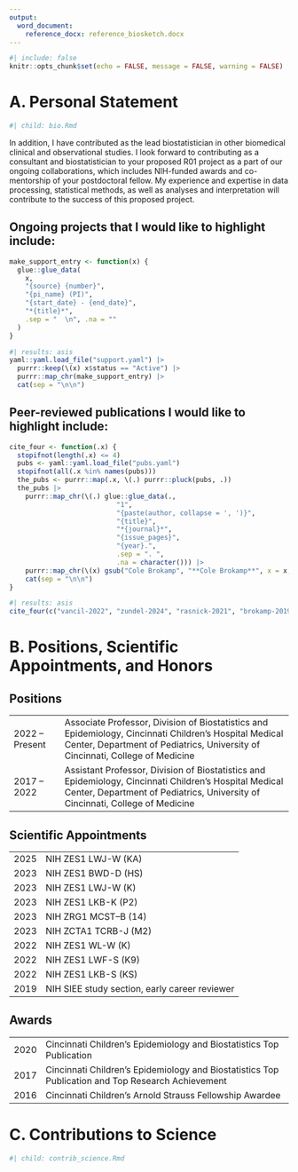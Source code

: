 ```yaml
---
output:
  word_document:
    reference_docx: reference_biosketch.docx
---
```


```r
#| include: false
knitr::opts_chunk$set(echo = FALSE, message = FALSE, warning = FALSE)
```


# A. Personal Statement

```r
#| child: bio.Rmd
```

In addition, I have contributed as the lead biostatistician in other biomedical clinical and observational studies. I look forward to contributing as a consultant and biostatistician to your proposed R01 project as a part of our ongoing collaborations, which includes NIH-funded awards and co-mentorship of your postdoctoral fellow. My experience and expertise in data processing, statistical methods, as well as analyses and interpretation will contribute to the success of this proposed project.

## Ongoing projects that I would like to highlight include:

```r
make_support_entry <- function(x) {
  glue::glue_data(
    x,
    "{source} {number}",
	"{pi_name} (PI)",
    "{start_date} - {end_date}",
    "*{title}*",
    .sep = "  \n", .na = ""
  ) 
}
```

```r
#| results: asis
yaml::yaml.load_file("support.yaml") |>
  purrr::keep(\(x) x$status == "Active") |>
  purrr::map_chr(make_support_entry) |>
  cat(sep = "\n\n")
```

## Peer-reviewed publications I would like to highlight include:

```r
cite_four <- function(.x) {
  stopifnot(length(.x) <= 4)
  pubs <- yaml::yaml.load_file("pubs.yaml")
  stopifnot(all(.x %in% names(pubs)))
  the_pubs <- purrr::map(.x, \(.) purrr::pluck(pubs, .))
  the_pubs |>
    purrr::map_chr(\(.) glue::glue_data(.,
                           "1",
                           "{paste(author, collapse = ', ')}",
                           "{title}",
                           "*{journal}*",
                           "{issue_pages}",
                           "{year}.",
                           .sep = ". ",
                           .na = character())) |>
    purrr::map_chr(\(x) gsub("Cole Brokamp", "**Cole Brokamp**", x = x, fixed = TRUE)) |>
    cat(sep = "\n\n")
}
```

```r
#| results: asis
cite_four(c("vancil-2022", "zundel-2024", "rasnick-2021", "brokamp-2019b"))
```

# B. Positions, Scientific Appointments, and Honors

## Positions

|||
|:-----|:--------------------------|
|2022 – Present |	Associate Professor, Division of Biostatistics and Epidemiology, Cincinnati Children’s Hospital Medical Center, Department of Pediatrics, University of Cincinnati, College of Medicine |
|2017 – 2022 | Assistant Professor, Division of Biostatistics and Epidemiology, Cincinnati Children’s Hospital Medical Center, Department of Pediatrics, University of Cincinnati, College of Medicine|

## Scientific Appointments

|||
|:-----|:------------------|
| 2025 | NIH ZES1 LWJ-W (KA) |
| 2023 | NIH ZES1 BWD-D (HS) |
| 2023 | NIH ZES1 LWJ-W (K) |
| 2023 | NIH ZES1 LKB-K (P2) |
| 2023 | NIH ZRG1 MCST–B (14) |
| 2023 | NIH ZCTA1 TCRB-J (M2) |
| 2022 | NIH ZES1 WL-W (K) |
| 2022 | NIH ZES1 LWF-S (K9) |
| 2022 | NIH ZES1 LKB-S (KS) |
| 2019 | NIH SIEE study section, early career reviewer |

## Awards

|      |                                                         |
|:-----|:--------------------------------------------------------|
| 2020 | Cincinnati Children's Epidemiology and Biostatistics Top Publication |
| 2017 | Cincinnati Children's Epidemiology and Biostatistics Top Publication and Top Research Achievement |
| 2016 | Cincinnati Children's Arnold Strauss Fellowship Awardee |

# C. Contributions to Science

```r
#| child: contrib_science.Rmd
```
